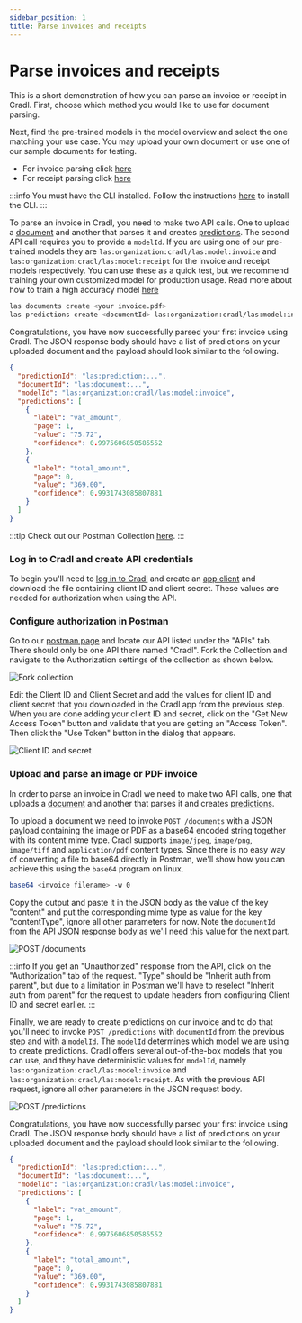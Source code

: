 ```yaml
---
sidebar_position: 1
title: Parse invoices and receipts
---
```



# Parse invoices and receipts

This is a short demonstration of how you can parse an invoice or receipt in Cradl. First, choose which method you would
like to use for document parsing.

<Tabs groupId="programming-language">
<TabItem value="WebApp" label="Using the WebApp" default>

Next, find the pre-trained models in the model overview and select the one matching your use case. You
may upload your own document or use one of our sample documents for testing.

- For invoice parsing click [here](https://app.cradl.ai/models/las:model:invoice/overview)
- For receipt parsing click [here](https://app.cradl.ai/models/las:model:receipt/overview)

</TabItem>

<TabItem value="cli" label="Using the CLI">

:::info
You must have the CLI installed. Follow the instructions [here](../reference/cli) to install the CLI.
:::

To parse an invoice in Cradl, you need to make two API calls. One to upload a 
[document](../concepts/documents) and another that parses it and creates [predictions](../concepts/predictions). The 
second API call requires you to provide a `modelId`. If you are using one of our pre-trained models they are 
`las:organization:cradl/las:model:invoice` and `las:organization:cradl/las:model:receipt` for the invoice and receipt 
models respectively. You can use these as a quick test, but we recommend training your own customized model for 
production usage. Read more about how to train a high accuracy model 
[here](../get-started/train-high-accuracy-models-on-large-datasets)

```bash
las documents create <your invoice.pdf>
las predictions create <documentId> las:organization:cradl/las:model:invoice
```

Congratulations, you have now successfully parsed your first invoice using Cradl. The JSON response body should have a 
list of predictions on your uploaded document and the payload should look similar to the following.

```json
{
  "predictionId": "las:prediction:...",
  "documentId": "las:document:...",
  "modelId": "las:organization:cradl/las:model:invoice",
  "predictions": [
    {
      "label": "vat_amount",
      "page": 1,
      "value": "75.72",
      "confidence": 0.9975606850585552
    },
    {
      "label": "total_amount",
      "page": 0,
      "value": "369.00",
      "confidence": 0.9931743085807881
    }
  ]
}
```

</TabItem>
<TabItem value="postman" label="Using Postman">

:::tip
Check out our Postman Collection [here](https://www.postman.com/cradlai).
:::

<h3> Log in to Cradl and create API credentials </h3>

To begin you'll need to [log in to Cradl](https://app.cradl.ai/login?redirect=login&utm_campaign=docs) and create an 
[app client](https://app.cradl.ai/appclients) and download the file containing client ID and client secret. These
values are needed for authorization when using the API.

<h3> Configure authorization in Postman </h3>

Go to our [postman page](https://www.postman.com/cradlai) and locate our API listed under the "APIs" tab. There should 
only be one API there named "Cradl". Fork the Collection and navigate to the Authorization settings of the collection
as shown below.

![Fork collection](/img/postman/postman0.png)

Edit the Client ID and Client Secret and add the values for client ID and client secret that you downloaded in the 
Cradl app from the previous step. When you are done adding your client ID and secret, click on the 
"Get New Access Token" button and validate that you are getting an "Access Token". Then click the "Use Token" button in 
the dialog that appears.

![Client ID and secret](/img/postman/postman2.png)

<h3> Upload and parse an image or PDF invoice </h3>

In order to parse an invoice in Cradl we need to make two API calls, one that uploads a 
[document](../concepts/documents) and another that parses it and creates [predictions](../concepts/predictions).

To upload a document we need to invoke `POST /documents` with a JSON payload containing the image or PDF as a base64 
encoded string together with its content mime type. Cradl supports `image/jpeg`, `image/png`, `image/tiff` and
`application/pdf` content types. Since there is no easy way of converting a file to base64 directly in Postman, we'll 
show how you can achieve this using the `base64` program on linux.

```bash
base64 <invoice filename> -w 0
```

Copy the output and paste it in the JSON body as the value of the key "content" and put the corresponding mime type as 
value for the key "contentType", ignore all other parameters for now. Note the `documentId` from the API JSON response 
body as we'll need this value for the next part.

![POST /documents](/img/postman/postman3.png)

:::info
If you get an "Unauthorized" response from the API, click on the "Authorization" tab of the request. "Type" should be
"Inherit auth from parent", but due to a limitation in Postman we'll have to reselect "Inherit auth from parent" for 
the request to update headers from configuring Client ID and secret earlier.
:::

Finally, we are ready to create predictions on our invoice and to do that you'll need to invoke `POST /predictions`
with `documentId` from the previous step and with a `modelId`. The `modelId` determines which 
[model](../concepts/models) we are using to create predictions. Cradl offers several out-of-the-box models that you can
use, and they have deterministic values for `modelId`, namely `las:organization:cradl/las:model:invoice` and 
`las:organization:cradl/las:model:receipt`. As with the previous API request, ignore all other parameters in the JSON 
request body.

![POST /predictions](/img/postman/postman4.png)

Congratulations, you have now successfully parsed your first invoice using Cradl. The JSON response body should have a 
list of predictions on your uploaded document and the payload should look similar to the following.

```json
{
  "predictionId": "las:prediction:...",
  "documentId": "las:document:...",
  "modelId": "las:organization:cradl/las:model:invoice",
  "predictions": [
    {
      "label": "vat_amount",
      "page": 1,
      "value": "75.72",
      "confidence": 0.9975606850585552
    },
    {
      "label": "total_amount",
      "page": 0,
      "value": "369.00",
      "confidence": 0.9931743085807881
    }
  ]
}
```

</TabItem>

</Tabs>

<br/>
